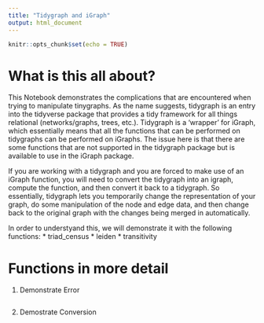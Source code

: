 ```yaml
---
title: "Tidygraph and iGraph"
output: html_document
---
```


```r
knitr::opts_chunk$set(echo = TRUE)
```

# What is this all about?
This Notebook demonstrates the complications that are encountered when trying to manipulate tinygraphs. As the name suggests, tidygraph is an entry into the tidyverse package that provides a tidy framework for all things relational (networks/graphs, trees, etc.). Tidygraph is a 'wrapper' for iGraph, which essentially means that all the functions that can be performed on tidygraphs can be performed on iGraphs. The issue here is that there are some functions that are not supported in the tidygraph package but is available to use in the iGraph package. 

If you are working with a tidygraph and you are forced to make use of an iGraph function, you will need to convert the tidygraph into an igraph, compute the function, and then convert it back to a tidygraph. So essentially, tidygraph lets you temporarily change the representation of your graph, do some manipulation of the node and edge data, and then change back to the original graph with the changes being merged in automatically.

In order to understyand this, we will demonstrate it with the following functions:
  * triad_census
  * leiden
  * transitivity

# Functions in more detail



1. Demonstrate Error
```r

```



2. Demostrate Conversion 
```r

```


